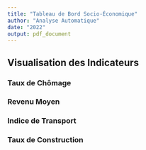 ```yaml
---
title: "Tableau de Bord Socio-Économique"
author: "Analyse Automatique"
date: "2022"
output: pdf_document
---
```


## Visualisation des Indicateurs

### **Taux de Chômage**
\includegraphics{chomage_plot.png}

### **Revenu Moyen**
\includegraphics{revenu_plot.png}

### **Indice de Transport**
\includegraphics{transport_plot.png}

### **Taux de Construction**
\includegraphics{construction_plot.png}
